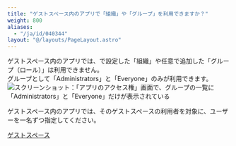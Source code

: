 ```yaml
---
title: "ゲストスペース内のアプリで「組織」や「グループ」を利用できますか？"
weight: 800
aliases:
  - "/ja/id/040344"
layout: "@/layouts/PageLayout.astro"
---
```




ゲストスペース内のアプリでは、<SlashUi />で設定した「組織」や任意で追加した「グループ（ロール）」は利用できません。  
グループとして「Administrators」と「Everyone」のみが利用できます。  
<Img src="/k/kintone/img-ja/guestspace_app_group_01.png" alt="スクリーンショット：「アプリのアクセス権」画面で、グループの一覧に「Administrators」と「Everyone」だけが表示されている" />

ゲストスペース内のアプリでは、そのゲストスペースの利用者を対象に、ユーザーを一名ずつ指定してください。

<Reference>

[ゲストスペース](/k/ja/id/040639.html)

</Reference>
